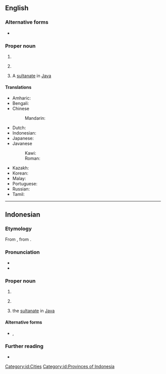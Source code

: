==English==
{{wikipedia}}

===Alternative forms===
* {{alter|en|Jogjakarta}}

===Proper noun===
{{en-proper noun}}

# {{place|en|city|p/Yogyakarta Special Region|c/Indonesia}}
# {{place|en|autonomous region|c/Indonesia}}
#: {{syn|en|Yogyakarta Special Region}}
# A [[w:Yogyakarta Sultanate|sultanate]] in [[Java]]

====Translations====
{{trans-top|city in Indonesia}}
* Amharic: {{t|am|ዮጊያካርታ|sc=Ethi}}
* Bengali: {{t|bn|যোগকর্তা}}
* Chinese
*: Mandarin: {{t|zh|日惹|tr=Rìrě}}
* Dutch: {{t|nl|Yogyakarta}}
* Indonesian: {{t+|id|Yogyakarta}}
* Japanese: {{t|ja|ジョグジャカルタ|tr=Jogujakaruta}}
* Javanese
*: Kawi: 
*: Roman: {{t|jv|Yogyakarta}}
* Kazakh: {{t|kk|Йогьякарта}}
* Korean: {{t|ko|족자카르타|tr=Jokjakareuta}}
* Malay: {{t|ms|Yogyakarta}}
* Portuguese: {{t|pt|Yogyakarta}}
* Russian: {{t|ru|Джокьякарта}}
* Tamil: {{t|ta|யோக்கியகர்த்தா}}
{{trans-bottom}}

----

==Indonesian==

===Etymology===
From {{bor|id|jv|ꦔꦪꦺꦴꦒꦾꦏꦂꦠ}}, from {{der|id|sa|-}} {{compound|sa|अयोध्या|t1=Ayodhya|lit1=unconquerable citadel|कृत|t2=done, accomplished|nocat=1}}.

===Pronunciation===
* {{IPA|id|/joɡjakarta/}}
* {{hyph|id|Yog|ya|kar|ta}}

===Proper noun===
{{id-proper noun}}

# {{place|id|city|r/Yogyakarta Special Region|c/Indonesia|t=Yogyakarta}}
# {{place|id|autonomous region|c/Indonesia|t=Yogyakarta}}
#: {{syn|id|Daerah Istimewa Yogyakarta}}
# the [[w:Yogyakarta Sultanate|sultanate]] in [[Java]]

====Alternative forms====
* {{l|id|Jogjakarta}}, {{l|id|Jogja}}

===Further reading===
* {{R:KBBI Daring}}

[[Category:id:Cities]]
[[Category:id:Provinces of Indonesia]]
